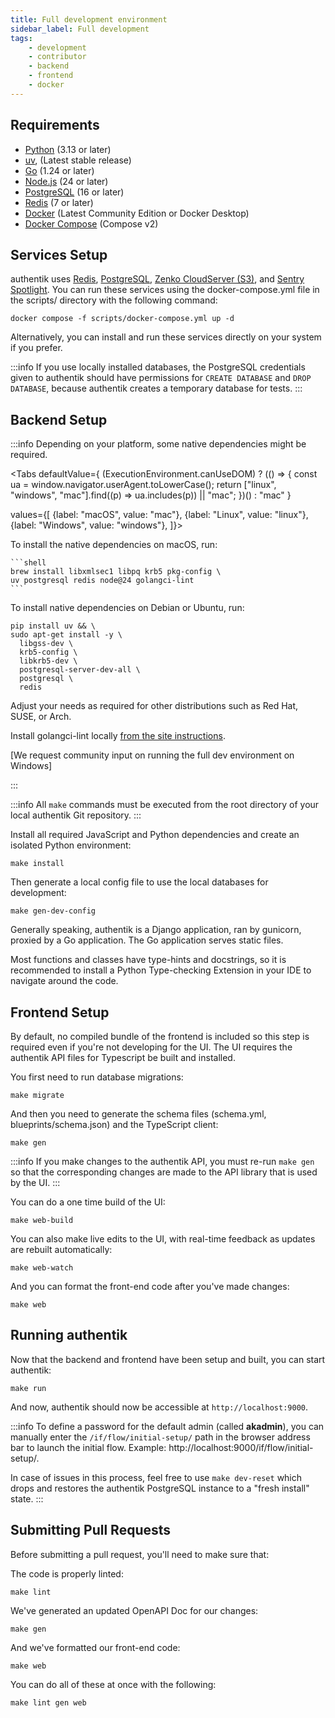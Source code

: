 ```yaml
---
title: Full development environment
sidebar_label: Full development
tags:
    - development
    - contributor
    - backend
    - frontend
    - docker
---
```



## Requirements

- [Python](https://www.python.org/) (3.13 or later)
- [uv](https://docs.astral.sh/uv/getting-started/installation/), (Latest stable release)
- [Go](https://go.dev/) (1.24 or later)
- [Node.js](https://nodejs.org/en) (24 or later)
- [PostgreSQL](https://www.postgresql.org/) (16 or later)
- [Redis](https://redis.io/) (7 or later)
- [Docker](https://www.docker.com/) (Latest Community Edition or Docker Desktop)
- [Docker Compose](https://docs.docker.com/compose/) (Compose v2)

## Services Setup

authentik uses [Redis](https://redis.io/), [PostgreSQL](https://www.postgresql.org/), [Zenko CloudServer (S3)](https://www.zenko.io/cloudserver/), and [Sentry Spotlight](https://spotlightjs.com/). You can run these services using the docker-compose.yml file in the scripts/ directory with the following command:

```shell
docker compose -f scripts/docker-compose.yml up -d
```

Alternatively, you can install and run these services directly on your system if you prefer.

:::info
If you use locally installed databases, the PostgreSQL credentials given to authentik should have permissions for `CREATE DATABASE` and `DROP DATABASE`, because authentik creates a temporary database for tests.
:::

## Backend Setup

:::info
Depending on your platform, some native dependencies might be required.

<Tabs
defaultValue={ (ExecutionEnvironment.canUseDOM) ? (() => {
const ua = window.navigator.userAgent.toLowerCase();
return ["linux", "windows", "mac"].find((p) => ua.includes(p)) || "mac";
})() : "mac" }

values={[
{label: "macOS", value: "mac"},
{label: "Linux", value: "linux"},
{label: "Windows", value: "windows"},
]}>

  <TabItem value="mac">
    To install the native dependencies on macOS, run:

    ```shell
    brew install libxmlsec1 libpq krb5 pkg-config \
    uv postgresql redis node@24 golangci-lint
    ```

</TabItem>

<TabItem value="linux">
To install native dependencies on Debian or Ubuntu, run:

```shell
pip install uv && \
sudo apt-get install -y \
  libgss-dev \
  krb5-config \
  libkrb5-dev \
  postgresql-server-dev-all \
  postgresql \
  redis
```

Adjust your needs as required for other distributions such as Red Hat, SUSE, or Arch.

Install golangci-lint locally [from the site instructions](https://golangci-lint.run/welcome/install/#other-ci).

  </TabItem>

<TabItem value="windows">
    [We request community input on running the full dev environment on Windows]
</TabItem>

</Tabs>

:::

:::info
All `make` commands must be executed from the root directory of your local authentik Git repository.
:::

Install all required JavaScript and Python dependencies and create an isolated Python environment:

```shell
make install
```

Then generate a local config file to use the local databases for development:

```shell
make gen-dev-config
```

Generally speaking, authentik is a Django application, ran by gunicorn, proxied by a Go application. The Go application serves static files.

Most functions and classes have type-hints and docstrings, so it is recommended to install a Python Type-checking Extension in your IDE to navigate around the code.

## Frontend Setup

By default, no compiled bundle of the frontend is included so this step is required even if you're not developing for the UI.
The UI requires the authentik API files for Typescript be built and installed.

You first need to run database migrations:

```shell
make migrate
```

And then you need to generate the schema files (schema.yml, blueprints/schema.json) and the TypeScript client:

```shell
make gen
```

:::info
If you make changes to the authentik API, you must re-run `make gen` so that the corresponding
changes are made to the API library that is used by the UI.
:::

You can do a one time build of the UI:

```shell
make web-build
```

You can also make live edits to the UI, with real-time feedback as updates are rebuilt automatically:

```shell
make web-watch
```

And you can format the front-end code after you've made changes:

```shell
make web
```

## Running authentik

Now that the backend and frontend have been setup and built, you can start authentik:

```shell
make run
```

And now, authentik should now be accessible at `http://localhost:9000`.

:::info
To define a password for the default admin (called **akadmin**), you can manually enter the `/if/flow/initial-setup/` path in the browser address bar to launch the initial flow. Example: http://localhost:9000/if/flow/initial-setup/.

In case of issues in this process, feel free to use `make dev-reset` which drops and restores the authentik PostgreSQL instance to a "fresh install" state.
:::

## Submitting Pull Requests

Before submitting a pull request, you'll need to make sure that:

The code is properly linted:

```shell
make lint
```

We've generated an updated OpenAPI Doc for our changes:

```shell
make gen
```

And we've formatted our front-end code:

```shell
make web
```

You can do all of these at once with the following:

```shell
make lint gen web
```
